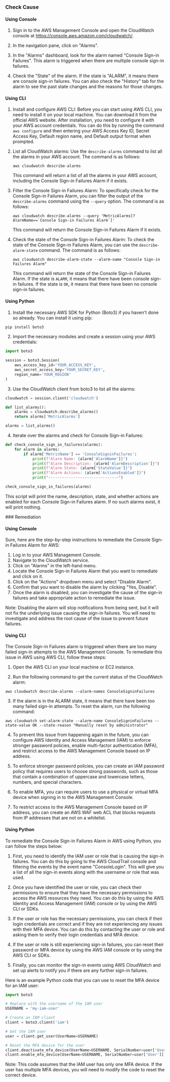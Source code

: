 

<Tabs><Tab title='Cause'>
### Check Cause

#### Using Console

1. Sign in to the AWS Management Console and open the CloudWatch console at https://console.aws.amazon.com/cloudwatch/.

2. In the navigation pane, click on "Alarms".

3. In the "Alarms" dashboard, look for the alarm named "Console Sign-in Failures". This alarm is triggered when there are multiple console sign-in failures.

4. Check the "State" of the alarm. If the state is "ALARM", it means there are console sign-in failures. You can also check the "History" tab for the alarm to see the past state changes and the reasons for those changes.

#### Using CLI

1. Install and configure AWS CLI: Before you can start using AWS CLI, you need to install it on your local machine. You can download it from the official AWS website. After installation, you need to configure it with your AWS account credentials. You can do this by running the command `aws configure` and then entering your AWS Access Key ID, Secret Access Key, Default region name, and Default output format when prompted.

2. List all CloudWatch alarms: Use the `describe-alarms` command to list all the alarms in your AWS account. The command is as follows:

   ```
   aws cloudwatch describe-alarms
   ```

   This command will return a list of all the alarms in your AWS account, including the Console Sign-in Failures Alarm if it exists.

3. Filter the Console Sign-in Failures Alarm: To specifically check for the Console Sign-in Failures Alarm, you can filter the output of the `describe-alarms` command using the `--query` option. The command is as follows:

   ```
   aws cloudwatch describe-alarms --query 'MetricAlarms[?AlarmName==`Console Sign-in Failures Alarm`]'
   ```

   This command will return the Console Sign-in Failures Alarm if it exists.

4. Check the state of the Console Sign-in Failures Alarm: To check the state of the Console Sign-in Failures Alarm, you can use the `describe-alarm-state` command. The command is as follows:

   ```
   aws cloudwatch describe-alarm-state --alarm-name "Console Sign-in Failures Alarm"
   ```

   This command will return the state of the Console Sign-in Failures Alarm. If the state is `ALARM`, it means that there have been console sign-in failures. If the state is `OK`, it means that there have been no console sign-in failures.

#### Using Python

1. Install the necessary AWS SDK for Python (Boto3) if you haven't done so already. You can install it using pip:

```python
pip install boto3
```

2. Import the necessary modules and create a session using your AWS credentials:

```python
import boto3

session = boto3.Session(
    aws_access_key_id='YOUR_ACCESS_KEY',
    aws_secret_access_key='YOUR_SECRET_KEY',
    region_name='YOUR_REGION'
)
```

3. Use the CloudWatch client from boto3 to list all the alarms:

```python
cloudwatch = session.client('cloudwatch')

def list_alarms():
    alarms = cloudwatch.describe_alarms()
    return alarms['MetricAlarms']

alarms = list_alarms()
```

4. Iterate over the alarms and check for Console Sign-in Failures:

```python
def check_console_sign_in_failures(alarms):
    for alarm in alarms:
        if alarm['MetricName'] == 'ConsoleSigninFailures':
            print(f"Alarm Name: {alarm['AlarmName']}")
            print(f"Alarm Description: {alarm['AlarmDescription']}")
            print(f"Alarm State: {alarm['StateValue']}")
            print(f"Alarm Actions: {alarm['ActionsEnabled']}")
            print("-------------------------------")

check_console_sign_in_failures(alarms)
```

This script will print the name, description, state, and whether actions are enabled for each Console Sign-in Failures alarm. If no such alarms exist, it will print nothing.

</Tab>

<Tab title='Remediation'>
### Remediation

#### Using Console

Sure, here are the step-by-step instructions to remediate the Console Sign-in Failures Alarm for AWS:

1. Log in to your AWS Management Console.
2. Navigate to the CloudWatch service.
3. Click on "Alarms" in the left-hand menu.
4. Locate the Console Sign-in Failures Alarm that you want to remediate and click on it.
5. Click on the "Actions" dropdown menu and select "Disable Alarm".
6. Confirm that you want to disable the alarm by clicking "Yes, Disable".
7. Once the alarm is disabled, you can investigate the cause of the sign-in failures and take appropriate action to remediate the issue.

Note: Disabling the alarm will stop notifications from being sent, but it will not fix the underlying issue causing the sign-in failures. You will need to investigate and address the root cause of the issue to prevent future failures.

#### Using CLI

The Console Sign-in Failures alarm is triggered when there are too many failed sign-in attempts to the AWS Management Console. To remediate this issue in AWS using AWS CLI, follow these steps:

1. Open the AWS CLI on your local machine or EC2 instance.

2. Run the following command to get the current status of the CloudWatch alarm:

```
aws cloudwatch describe-alarms --alarm-names ConsoleSigninFailures
```

3. If the alarm is in the ALARM state, it means that there have been too many failed sign-in attempts. To reset the alarm, run the following command:

```
aws cloudwatch set-alarm-state --alarm-name ConsoleSigninFailures --state-value OK --state-reason "Manually reset by administrator"
```

4. To prevent this issue from happening again in the future, you can configure AWS Identity and Access Management (IAM) to enforce stronger password policies, enable multi-factor authentication (MFA), and restrict access to the AWS Management Console based on IP address.

5. To enforce stronger password policies, you can create an IAM password policy that requires users to choose strong passwords, such as those that contain a combination of uppercase and lowercase letters, numbers, and special characters.

6. To enable MFA, you can require users to use a physical or virtual MFA device when signing in to the AWS Management Console.

7. To restrict access to the AWS Management Console based on IP address, you can create an AWS WAF web ACL that blocks requests from IP addresses that are not on a whitelist.

#### Using Python

To remediate the Console Sign-in Failures Alarm in AWS using Python, you can follow the steps below:

1. First, you need to identify the IAM user or role that is causing the sign-in failures. You can do this by going to the AWS CloudTrail console and filtering the events by the event name "ConsoleLogin". This will give you a list of all the sign-in events along with the username or role that was used.

2. Once you have identified the user or role, you can check their permissions to ensure that they have the necessary permissions to access the AWS resources they need. You can do this by using the AWS Identity and Access Management (IAM) console or by using the AWS CLI or SDKs.

3. If the user or role has the necessary permissions, you can check if their login credentials are correct and if they are not experiencing any issues with their MFA device. You can do this by contacting the user or role and asking them to verify their login credentials and MFA device.

4. If the user or role is still experiencing sign-in failures, you can reset their password or MFA device by using the AWS IAM console or by using the AWS CLI or SDKs.

5. Finally, you can monitor the sign-in events using AWS CloudWatch and set up alerts to notify you if there are any further sign-in failures.

Here is an example Python code that you can use to reset the MFA device for an IAM user:

```python
import boto3

# Replace with the username of the IAM user
USERNAME = 'my-iam-user'

# Create an IAM client
client = boto3.client('iam')

# Get the IAM user
user = client.get_user(UserName=USERNAME)

# Reset the MFA device for the user
client.deactivate_mfa_device(UserName=USERNAME, SerialNumber=user['User']['MfaDevices'][0]['SerialNumber'])
client.enable_mfa_device(UserName=USERNAME, SerialNumber=user['User']['MfaDevices'][0]['SerialNumber'], AuthenticationCode1='123456', AuthenticationCode2='654321')
```

Note: This code assumes that the IAM user has only one MFA device. If the user has multiple MFA devices, you will need to modify the code to reset the correct device.


</Tab>
</Tabs>